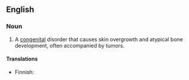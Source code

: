 {{wikipedia}}
==English==

===Noun===
{{en-noun|head=[[Proteus]] [[syndrome]]|pl=Proteus syndromes}}

#  {{context|disease|lang=en}} A [[congenital]] disorder that causes skin overgrowth and atypical bone development, often accompanied by tumors.

====Translations====
{{trans-top|congenital disorder}}
* Finnish: {{t-|fi|Proteus-syndrooma}}
{{trans-mid}}
{{trans-bottom}}